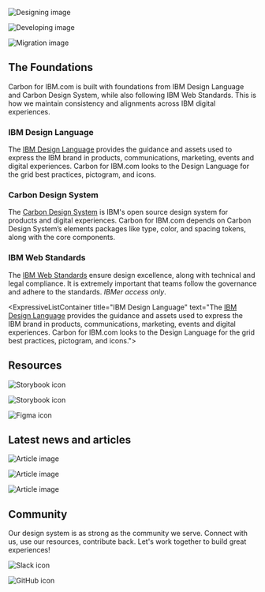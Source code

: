 

<Row className="resource-card-group feature-card-group">
<Column colMd={4} colLg={4} noGutterSm>
    <ImageCard
      title="Design"
      aspectRatio="1:1"
      href="/designing"
      actionIcon="arrowRight"
      titleColor="dark"
      subTitleColor="dark"
      iconColor="dark"
      >

![Designing image](../images/homepage/design.png)

  </ImageCard>
</Column>

<Column colMd={4} colLg={4} noGutterSm>
    <ImageCard
      title="Develop"
      aspectRatio="1:1"
      href="/developing"
      actionIcon="arrowRight"
      titleColor="dark"
      subTitleColor="dark"
      iconColor="dark"
      >

![Developing image](../images/homepage/develop.png)

  </ImageCard>
</Column>

<Column colMd={4} colLg={4} noGutterSm>
    <ImageCard
      title="Migration guide"
      aspectRatio="1:1"
      href="/contributing/overview"
      actionIcon="arrowRight"
      titleColor="dark"
      subTitleColor="dark"
      iconColor="dark"
      >

![Migration image](../images/homepage/migration.png)

  </ImageCard>
</Column>
</Row>

## The Foundations

Carbon for IBM.com is built with foundations from IBM Design Language and Carbon Design System, while also following IBM Web Standards. This is how we maintain consistency and alignments across IBM digital experiences.

<Row className={principlesSection}>
<Column colMd={2} colLg={4}>

### IBM Design Language

</Column>
<Column colMd={6} colLg={8}>

The <a href="https://www.ibm.com/design/language/" target="_blank">IBM Design Language</a> provides the guidance and assets used to express the IBM brand in products, communications, marketing, events and digital experiences. Carbon for IBM.com looks to the Design Language for the grid best practices, pictogram, and icons.

</Column>
</Row>

<Row className={principlesSection}>
<Column colMd={2} colLg={4}>

### Carbon Design System

</Column>
<Column colMd={6} colLg={8}>

The <a href="https://carbondesignsystem.com/" target="_blank">Carbon Design System</a> is IBM's open source design system for products and digital experiences. Carbon for IBM.com depends on Carbon Design System’s elements packages like type, color, and spacing tokens, along with the core components.

</Column>
</Row>

<Row className={principlesSection}>
<Column colMd={2} colLg={4}>

### IBM Web Standards

</Column>
<Column colMd={6} colLg={8}>

The <a href="https://www.ibm.com/standards/web/" target="_blank">IBM Web Standards</a> ensure design excellence, along with technical and legal compliance. It is extremely important that teams follow the governance and adhere to the standards. <em>IBMer access only</em>.

</Column>
</Row>

<ExpressiveListContainer
  title="IBM Design Language"
  text="The <a href="https://www.ibm.com/design/language/" target="_blank">IBM Design Language</a> provides the guidance and assets used to express the IBM brand in products, communications, marketing, events and digital experiences. Carbon for IBM.com looks to the Design Language for the grid best practices, pictogram, and icons.">
</ExpressiveListContainer>

<ExpressiveListContainer
  title="Carbon Design System"
  text="[The Carbon Design System](https://carbondesignsystem.com/) is IBM's open source design system for products and digital experiences. Carbon for IBM.com depends on Carbon Design System’s elements packages like type, color, and spacing tokens, along with the core components.">
</ExpressiveListContainer>

<ExpressiveListContainer
  title="IBM Design Language"
  text="The [IBM Web Standards](https://www.ibm.com/standards/web/) ensure design excellence, along with technical and legal compliance. It is extremely important that teams follow the governance and adhere to the standards. <em>IBMer access only</em>.">
</ExpressiveListContainer>

## Resources

<Row className="resource-card-group">
  <Column colMd={4} colLg={4} noGutterSm>
   <ResourceCard
       title="Web Components Storybook"
       target="_blank"
       href="https://www.ibm.com/standards/carbon/web-components/"
       >

![Storybook icon](../images/icon/storybook.svg)

</ResourceCard>
  </Column>
<Column colLg={4} colMd={4} noGutterSm>
  <ResourceCard
    title="Web Components React Wrapper Storybook"
    target="_blank"
    href="https://www.ibm.com/standards/carbon/react/"
    >

![Storybook icon](../images/icon/storybook.svg)

  </ResourceCard>
</Column>

<Column colLg={4} colMd={4} noGutterSm>
  <ResourceCard
    title="Figma kit"
    actionIcon="arrowRight"
    href="/designing/figma-kit"
    >

![Figma icon](../images/icon/figma.svg)

</ResourceCard>
</Column>
</Row>

## Latest news and articles

<Row>
<Column colMd={4} colLg={4} noGutterMdLeft>
    <ArticleCard
      title="Carbon Web Components V2: Full Release"
      author="Ariella Gilmore"
      date="Aug 17, 2023"
      href="https://medium.com/carbondesign/carbon-web-components-v2-full-release-40fc25c73bef"
      actionIcon="arrowRight">

![Article image](../images/homepage/articles-cwc-v2-release.png)

  </ArticleCard>
  </Column>

<Column colMd={4} colLg={4} noGutterMdLeft>
    <ArticleCard
      title="Release Candidate: Carbon Web Components v2"
      author="Ariella Gilmore"
      date="Jun 27, 2023"
      href="https://medium.com/carbondesign/carbon-web-components-v2-release-candidate-2f3acb940406"
      actionIcon="arrowRight">

![Article image](../images/homepage/articles-cwc-rc.png)

  </ArticleCard>
  </Column>

<Column colMd={4} colLg={4} noGutterMdLeft>
    <ArticleCard
      title="Introducing: Carbon Web Components v2"
      author="Ariella Gilmore"
      date="Mar 30, 2023"
      href="https://medium.com/carbondesign/introducing-carbon-web-components-v2-bfc5fc8d58d9"
      actionIcon="arrowRight">

![Article image](../images/homepage/article-introducing-cwc.png)

  </ArticleCard>
  </Column>
</Row>

## Community

Our design system is as strong as the community we serve. Connect with us, use our resources,
contribute back. Let's work together to build great experiences!

<Row className="resource-card-group">
  <Column colMd={4} colLg={4} noGutterSm>
    <ResourceCard
      title="Slack"
      actionIcon="arrowRight"
      href="https://app.slack.com/client/T1GPWGMPT/C2PLX8GQ6"
      >

![Slack icon](../images/icon/slack-mark.svg)

</ResourceCard>
  </Column>
<Column colLg={4} colMd={4} noGutterSm>
  <ResourceCard
    title="GitHub"
    actionIcon="arrowRight"
    href="https://github.com/carbon-design-system/carbon-for-ibm-dotcom"
    >

![GitHub icon](../images/icon/github-icon.svg)

</ResourceCard>
  </Column>
</Row>
